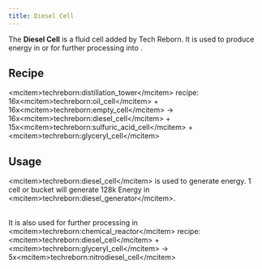 ```yaml
---
title: Diesel Cell
---
```


<ItemImage file="diesel_cell" alt="Diesel Cell" size="200" />


The **Diesel Cell** is a fluid cell added by Tech Reborn. It is used to produce energy in <McItem slug="diesel_generator" pack="techreborn" inline={true}/> or for further processing into <McItem slug="nitrodiesel_cell" pack="techreborn" inline={true}/>.

## Recipe

\<mcitem\>techreborn:distillation_tower\</mcitem\> recipe:\
16x\<mcitem\>techreborn:oil_cell\</mcitem\> + 16x\<mcitem\>techreborn:empty_cell\</mcitem\> -\> 16x\<mcitem\>techreborn:diesel_cell\</mcitem\> + 15x\<mcitem\>techreborn:sulfuric_acid_cell\</mcitem\> + \<mcitem\>techreborn:glyceryl_cell\</mcitem\>

## Usage

\<mcitem\>techreborn:diesel_cell\</mcitem\> is used to generate energy. 1 cell or bucket will generate 128k Energy in \<mcitem\>techreborn:diesel_generator\</mcitem\>.

\
It is also used for further processing in \<mcitem\>techreborn:chemical_reactor\</mcitem\> recipe:\
\<mcitem\>techreborn:diesel_cell\</mcitem\> + \<mcitem\>techreborn:glyceryl_cell\</mcitem\> -\> 5x\<mcitem\>techreborn:nitrodiesel_cell\</mcitem\>